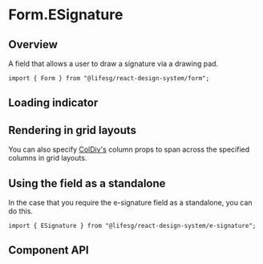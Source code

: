 
<Meta of={FormESignatureStories} />

# Form.ESignature

## Overview

A field that allows a user to draw a signature via a drawing pad.

```tsx
import { Form } from "@lifesg/react-design-system/form";
```

<Canvas of={FormESignatureStories.Default} />

## Loading indicator

<Canvas of={FormESignatureStories.WithLoadingIndicator} />

## Rendering in grid layouts

You can also specify [ColDiv's](/docs/core-layout-coldiv--docs)
column props to span across the specified columns in grid layouts.

<Canvas of={FormESignatureStories.RenderingInGridLayout} />

## Using the field as a standalone

In the case that you require the e-signature field as a standalone, you can do this.

```tsx
import { ESignature } from "@lifesg/react-design-system/e-signature";
```

<Canvas of={FormESignatureStories.StandaloneUsage} />

## Component API

<PropsTable />
